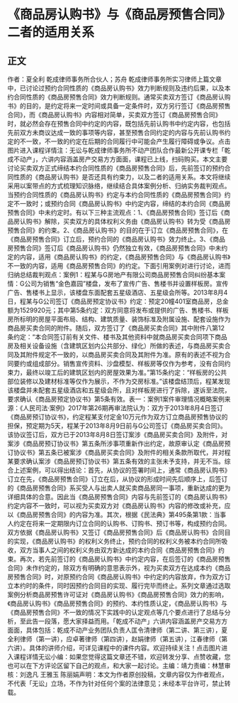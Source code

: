 # 《商品房认购书》与《商品房预售合同》二者的适用关系
## 正文
作者：夏全利 乾成律师事务所合伙人；苏舟 乾成律师事务所实习律师上篇文章中，已讨论过预约合同性质的《商品房认购书》效力判断规则及违约后果，以及本约合同性质的《商品房预售合同》效力判断规则。通常买卖双方签订《商品房认购书》的目的，是约定将来一定时间或具备一定条件时，双方另行签订《商品房预售合同》，而《商品房认购书》内容相对简单，买卖双方签订《商品房预售合同》时，就必然会存在预售合同中约定的内容，既包括先前认购书中约定内容，也包括先前双方未商议达成一致的事项等内容，甚至预售合同约定的内容与先前认购书约定的不一致，不一致的约定在后期的合同履行中可能会产生履行障碍或争议。点击图片进入课程详情注：无讼与乾成律师事务所不动产团队合作最新公开课专栏「乾成不动产」，六讲内容涵盖房产交易方方面面，课程已上线，扫码购买。本文主要讨论买卖双方正式缔结本约合同性质的《商品房预售合同》后，先前签订的预约合同性质的《商品房认购书》是否还具有约束力，以及二者的适用关系。本文将继续采用以案带点的方式梳理知识脉络，继续结合具体案例分析、归纳实务裁判观点。当预约合同性质的《商品房认购书》约定与本约合同性质的《商品房预售合同》约定不一致时；或预约合同《商品房认购书》中约定内容，缔结的本约合同《商品房预售合同》中未约定时。有以下三种主流观点：1、《商品房预售合同》签订后《商品房认购书》解除，买卖双方的具体权利义务由《商品房认购书》转为受《商品房预售合同》的约束。2、《商品房认购书》的目的在于订立《商品房预售合同》，在《商品房预售合同》订立后，预约合同的《商品房认购书》效力终止。3、《商品房预售合同》签订后《商品房认购书》仍然独立有效，《商品房预售合同》中未约定的内容，适用《商品房认购书》的约定，《商品房预售合同》与《商品房认购书》不一致的内容，适用《商品房预售合同》的约定。下面引用案例对进行讨论，进而归纳总结裁判观点：案例1：程某与G房地产有限公司商品房预售合同纠纷基本案情：G公司为销售“金色嘉园”楼盘，发布了宣传广告、售楼书并设置样板房。宣传广告、售楼书上显示，该楼盘东面配套五星级酒店、五星级会所等。2013年8月4日，程某与G公司签订《商品房预定协议书》约定：预定20幢401室商品房，总金额为1529920元；其中第5条约定：双方同意将发布或提供的广告、售楼书、样板房所标明的房屋平面布局、结构、建筑质量、装饰标准及附属设施、配套设施作为商品房买卖合同的附件。随后，双方签订了《商品房买卖合同》其中附件八第12条约定：“本合同签订前有关文件、楼书及其他资料中就商品房买卖合同项下商品房及相关设备设施（含建筑区划内公共部分、绿化）所做的表述，与商品房买卖合同及其附件规定不一致的，以商品房买卖合同及其附件为准。原有的表述不视为合同要约或组成部分。销售宣传资料、沙盘模型、样板房等仅作为参考，没有合同约束力，最终以竣工后的建筑区划内的房屋效果为准。”第15条约定：“样板房的公共部位装修以及建材标准等仅作为展示，不作为交房标准。”该楼盘结顶后，程某发现该楼盘并未配套五星级酒店和五星级会所，且对样板房进行了拆除，遂诉至法院，要求确认《商品房预定协议书》第5条有效。表一：案例1案件审理情况概略案例来源：《人民司法·案例》2017年第26期再审法院认为：双方于2013年8月4日签订《商品房预订协议书》，约定程某支付定金10万元作为双方订立商品房预售协议的担保，预定期为5天，程某于2013年8月9日前与G公司签订《商品房买卖合同》。该协议签订后，双方已于2013年8月8日签订案涉《商品房买卖合同》及附件，对案涉《商品房预订协议书》第五条所涉事项重新作出约定，故原审认定《商品房预订协议书》第五条已被案涉《商品房买卖合同》及附件的相关条款所取代，并对程某要求确认案涉《商品房预订协议书》第五条有效的主张未予支持，并无不当。综合上述案例，可以得出结论：首先，从协议的签署时间上，通常《商品房认购书》订立在先，《商品房预售合同》订立在后，从协议的形成时间先后顺序上，后签订的《商品房预售合同》系买受人与出卖人就买卖商品房同一事项，重新达成的更为详细具体的合意。因此当《商品房预售合同》内容与先前签订的《商品房认购书》约定内容不一致时，可以视为买卖双方对《商品房认购书》内容的修改或补充，应以《商品房预售合同》的内容为准。其次，根据《民法典》第495条第1款：当事人约定在将来一定期限内订立合同的认购书、订购书、预订书等，构成预约合同。双方依据《商品房认购书》又签订《商品房预售合同》后《商品房认购书》合同目的实现，《商品房认购书》的权利义务终止，预约合同的权利义务被本约合同所吸收，双方当事人之间的权利义务由双方新达成的本约合同《商品房预售合同》约束。再次，若先前签订的《商品房认购书》中约定内容，在后签订的《商品房预售合同》未作约定的，除双方有明确的意思表示外，视为买卖双方在达成本约《商品房预售合同》时，对原预约合同《商品房认购书》中约定的内容放弃，作为双方订立本约时的条件，同时因预约合同目的实现、履行完毕而终止。系列文章通过选取案例分析商品房预售许可证对《商品房认购书》《商品房预售合同》效力的影响，《商品房认购书》《商品房预售合同》的预约、本约性质认定，《商品房认购书》与《商品房预售合同》不一致的情况下实践中的认定观点等几个要点进行了总结与分析，至此告一段落，愿大家择益而用。「乾成不动产」六讲内容涵盖房产交易方方面面，具体包括：乾成不动产业务团队负责人匡令清律师（第二讲、第三讲），夏全利律师（第一讲），应卓著律师（第四讲），赵娟律师（第五讲），江春律师（第六讲）。具体的讲师介绍，可详见课程中的课件内容。欢迎持续关注！点击图片进入课程详情无讼小编：如果您觉得这篇文章还不错，欢迎转发分享、点赞收藏，您也可以在下方评论区留下自己的观点，和大家一起讨论。主编：靖力责编：林慧审核：刘逸凡 王雅玉 陈丽娟声明：本文为作者原创投稿，文章内容仅为作者观点，不代表「无讼」立场，不作为针对任何个案的法律意见；未经本平台许可，禁止转载。